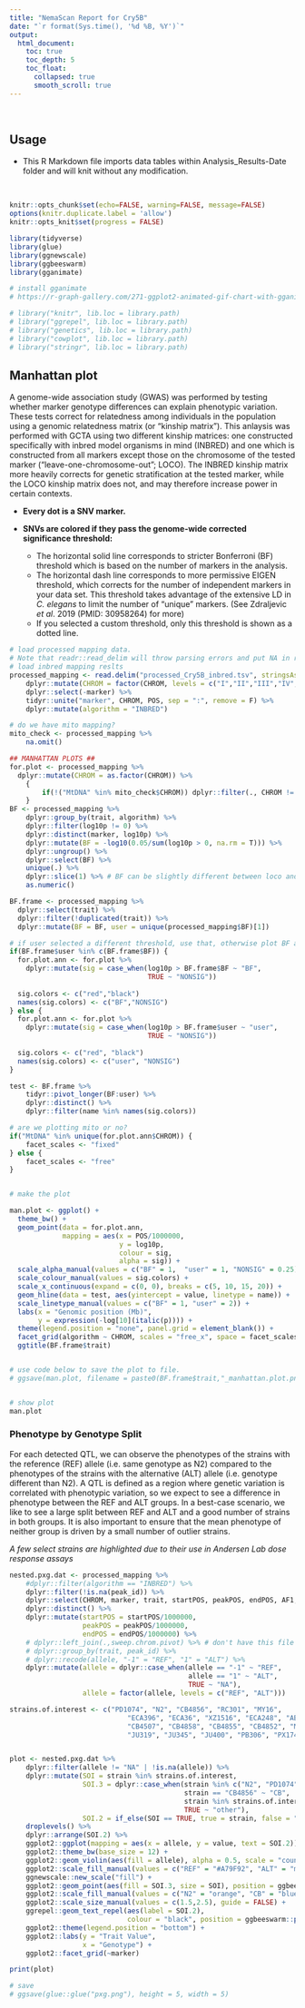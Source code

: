 ```yaml
---
title: "NemaScan Report for Cry5B"
date: "`r format(Sys.time(), '%d %B, %Y')`"
output:
  html_document:
    toc: true
    toc_depth: 5
    toc_float:
      collapsed: true
      smooth_scroll: true
---
```


<br>

## Usage

* This R Markdown file imports data tables within Analysis_Results-Date folder and will knit without any modification.

<br>


```r
knitr::opts_chunk$set(echo=FALSE, warning=FALSE, message=FALSE)
options(knitr.duplicate.label = 'allow')
knitr::opts_knit$set(progress = FALSE)
```


```r
library(tidyverse)
library(glue)
library(ggnewscale)
library(ggbeeswarm)
library(gganimate)

# install gganimate
# https://r-graph-gallery.com/271-ggplot2-animated-gif-chart-with-gganimate.html

# library("knitr", lib.loc = library.path)
# library("ggrepel", lib.loc = library.path)
# library("genetics", lib.loc = library.path)
# library("cowplot", lib.loc = library.path)
# library("stringr", lib.loc = library.path)

```

## Manhattan plot

A genome-wide association study (GWAS) was performed by testing whether marker genotype differences can explain phenotypic variation. These tests correct for relatedness among individuals in the population using a genomic relatedness matrix (or "kinship matrix"). This anlaysis was performed with GCTA using two different kinship matrices: one constructed specifically with inbred model organisms in mind (INBRED) and one which is constructed from all markers except those on the chromosome of the tested marker ("leave-one-chromosome-out"; LOCO). The INBRED kinship matrix more heavily corrects for genetic stratification at the tested marker, while the LOCO kinship matrix does not, and may therefore increase power in certain contexts.

* **Every dot is a SNV marker.**

* **SNVs are colored if they pass the genome-wide corrected significance threshold:**
    * The horizontal solid line corresponds to stricter Bonferroni (BF) threshold which is based on the number of markers in the analysis.
    * The horizontal dash line corresponds to more permissive EIGEN threshold, which corrects for the number of independent markers in your data set. This threshold takes advantage of the extensive LD in *C. elegans* to limit the number of "unique" markers. (See Zdraljevic *et al*. 2019 (PMID: 30958264) for more)
    * If you selected a custom threshold, only this threshold is shown as a dotted line.

```r
# load processed mapping data. 
# Note that readr::read_delim will throw parsing errors and put NA in rows that contain actual values in strain/value/allele/var.exp so did not use it
# load inbred mapping reslts
processed_mapping <- read.delim("processed_Cry5B_inbred.tsv", stringsAsFactors=FALSE) %>%
    dplyr::mutate(CHROM = factor(CHROM, levels = c("I","II","III","IV","V","X","MtDNA"))) %>%
    dplyr::select(-marker) %>%
    tidyr::unite("marker", CHROM, POS, sep = ":", remove = F) %>%
    dplyr::mutate(algorithm = "INBRED")

# do we have mito mapping?
mito_check <- processed_mapping %>%
    na.omit()

## MANHATTAN PLOTS ##
for.plot <- processed_mapping %>%
  dplyr::mutate(CHROM = as.factor(CHROM)) %>%
    {
        if(!("MtDNA" %in% mito_check$CHROM)) dplyr::filter(., CHROM != "MtDNA") else .
    }
BF <- processed_mapping %>% 
    dplyr::group_by(trait, algorithm) %>% 
    dplyr::filter(log10p != 0) %>% 
    dplyr::distinct(marker, log10p) %>%
    dplyr::mutate(BF = -log10(0.05/sum(log10p > 0, na.rm = T))) %>%
    dplyr::ungroup() %>%
    dplyr::select(BF) %>%
    unique(.) %>%
    dplyr::slice(1) %>% # BF can be slightly different between loco and inbred... but just plot one (5.46 v 5.47...)
    as.numeric()

BF.frame <- processed_mapping %>%
  dplyr::select(trait) %>%
  dplyr::filter(!duplicated(trait)) %>%
  dplyr::mutate(BF = BF, user = unique(processed_mapping$BF)[1])

# if user selected a different threshold, use that, otherwise plot BF and EIGEN
if(BF.frame$user %in% c(BF.frame$BF)) {
  for.plot.ann <- for.plot %>%
    dplyr::mutate(sig = case_when(log10p > BF.frame$BF ~ "BF",
                                  TRUE ~ "NONSIG"))
  
  sig.colors <- c("red","black")
  names(sig.colors) <- c("BF","NONSIG")
} else {
  for.plot.ann <- for.plot %>%
    dplyr::mutate(sig = case_when(log10p > BF.frame$user ~ "user",
                                  TRUE ~ "NONSIG"))
  
  sig.colors <- c("red", "black")
  names(sig.colors) <- c("user", "NONSIG")
}

test <- BF.frame %>%
    tidyr::pivot_longer(BF:user) %>%
    dplyr::distinct() %>%
    dplyr::filter(name %in% names(sig.colors))

# are we plotting mito or no?
if("MtDNA" %in% unique(for.plot.ann$CHROM)) {
    facet_scales <- "fixed"
} else {
    facet_scales <- "free"
}


# make the plot

man.plot <- ggplot() + 
  theme_bw() + 
  geom_point(data = for.plot.ann, 
             mapping = aes(x = POS/1000000, 
                           y = log10p,
                           colour = sig,
                           alpha = sig)) +
  scale_alpha_manual(values = c("BF" = 1,  "user" = 1, "NONSIG" = 0.25)) +
  scale_colour_manual(values = sig.colors) + 
  scale_x_continuous(expand = c(0, 0), breaks = c(5, 10, 15, 20)) +
  geom_hline(data = test, aes(yintercept = value, linetype = name)) + 
  scale_linetype_manual(values = c("BF" = 1, "user" = 2)) +
  labs(x = "Genomic position (Mb)",
       y = expression(-log[10](italic(p)))) +
  theme(legend.position = "none", panel.grid = element_blank()) + 
  facet_grid(algorithm ~ CHROM, scales = "free_x", space = facet_scales) + 
  ggtitle(BF.frame$trait)


# use code below to save the plot to file. 
# ggsave(man.plot, filename = paste0(BF.frame$trait,"_manhattan.plot.png"), width = 8, height = 4)


# show plot 
man.plot
```

### Phenotype by Genotype Split

For each detected QTL, we can observe the phenotypes of the strains with the reference (REF) allele (i.e. same genotype as N2) compared to the phenotypes of the strains with the alternative (ALT) allele (i.e. genotype different than N2). A QTL is defined as a region where genetic variation is correlated with phenotypic variation, so we expect to see a difference in phenotype between the REF and ALT groups. In a best-case scenario, we like to see a large split between REF and ALT and a good number of strains in both groups. It is also important to ensure that the mean phenotype of neither group is driven by a small number of outlier strains. 

*A few select strains are highlighted due to their use in Andersen Lab dose response assays*

```r
nested.pxg.dat <- processed_mapping %>%
    #dplyr::filter(algorithm == "INBRED") %>%
    dplyr::filter(!is.na(peak_id)) %>%
    dplyr::select(CHROM, marker, trait, startPOS, peakPOS, endPOS, AF1, value, strain, allele, peak_id) %>%
    dplyr::distinct() %>%
    dplyr::mutate(startPOS = startPOS/1000000,
                  peakPOS = peakPOS/1000000,
                  endPOS = endPOS/1000000) %>%
    # dplyr::left_join(.,sweep.chrom.pivot) %>% # don't have this file yet
    # dplyr::group_by(trait, peak_id) %>%
    # dplyr::recode(allele, "-1" = "REF", "1" = "ALT") %>%
    dplyr::mutate(allele = dplyr::case_when(allele == "-1" ~ "REF",
                                            allele == "1" ~ "ALT",
                                            TRUE ~ "NA"),
                  allele = factor(allele, levels = c("REF", "ALT")))

strains.of.interest <- c("PD1074", "N2", "CB4856", "RC301", "MY16", 
                             "ECA396", "ECA36", "XZ1516", "ECA248", "AB1", 
                             "CB4507", "CB4858", "CB4855", "CB4852", "MY1", 
                             "JU319", "JU345", "JU400", "PB306", "PX174", "PX179")


plot <- nested.pxg.dat %>%
    dplyr::filter(allele != "NA" | !is.na(allele)) %>%
    dplyr::mutate(SOI = strain %in% strains.of.interest,
                  SOI.3 = dplyr::case_when(strain %in% c("N2", "PD1074") ~ "N2",
                                           strain == "CB4856" ~ "CB",
                                           strain %in% strains.of.interest ~ "special",
                                           TRUE ~ "other"),
                  SOI.2 = if_else(SOI == TRUE, true = strain, false = "")) %>%
    droplevels() %>%
    dplyr::arrange(SOI.2) %>%
    ggplot2::ggplot(mapping = aes(x = allele, y = value, text = SOI.2)) +
    ggplot2::theme_bw(base_size = 12) +
    ggplot2::geom_violin(aes(fill = allele), alpha = 0.5, scale = "count", draw_quantiles = c(0.25, 0.5, 0.75)) +
    ggplot2::scale_fill_manual(values = c("REF" = "#A79F92", "ALT" = "mediumpurple4"), guide = FALSE) +
    ggnewscale::new_scale("fill") +
    ggplot2::geom_point(aes(fill = SOI.3, size = SOI), position = ggbeeswarm::position_beeswarm(), shape = 21) +
    ggplot2::scale_fill_manual(values = c("N2" = "orange", "CB" = "blue", "special" ="red", "other" ="grey50"), guide = FALSE) +
    ggplot2::scale_size_manual(values = c(1.5,2.5), guide = FALSE) +
    ggrepel::geom_text_repel(aes(label = SOI.2),
                             colour = "black", position = ggbeeswarm::position_beeswarm()) +
    ggplot2::theme(legend.position = "bottom") +
    ggplot2::labs(y = "Trait Value",
                  x = "Genotype") +
    ggplot2::facet_grid(~marker)

print(plot)

# save
# ggsave(glue::glue("pxg.png"), height = 5, width = 5)
```


